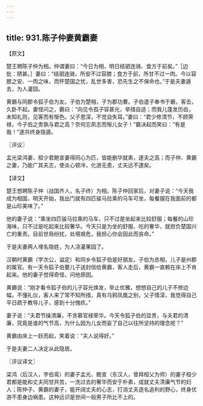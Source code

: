 ```yaml
---
---
---
```

title: 931.陈子仲妻黄霸妻
---



【原文】

楚王聘陈子仲为相。仲谓妻曰：“今日为相，明日结驷连骑、食方于前矣。”［边批：陋甚。］妻曰：“结驷连骑，所安不过容膝；食方于前，所甘不过一肉。今以容膝之安、一肉之味，而怀楚国之忧，乱世多害，恐先生之不保命也。”于是夫妻遁去，为人灌园。

黄霸与同郡令狐子伯为友。子伯为楚相，子为郡功曹。子伯遣子奉书于霸，客去，久卧不起。妻怪问之，霸曰：“向见令孤子容甚光，举措自适；而我儿蓬发历齿，未知礼则，见客而有惭色。父子恩深，不觉自失耳。”妻曰：“君少修清节，不顾荣禄，今子伯之贵孰与君之高？奈何忘夙志而惭儿女子！”霸决起而笑曰：“有是哉！”遂共终身隐遁。

〖评议〗

孟光梁鸿妻、桓少君鲍宣妻得同心为匹，皆能删华就素，遂夫之高；而子仲、黄霸之妻，乃能广其夫志，使炎心顿冷，化游无患，丈夫远不逮矣。

【译文】

楚王想聘陈子仲（战国齐人，名子终）为相。陈子仲回家后，对妻子说：“今天我成为相国，明天开始，我出门就有四匹骏马拉乘的马车可坐，每餐摆在我面前的都是山珍美味了。”

他的妻子说：“乘坐四匹骏马拉乘的马车，只不过是坐起来比较舒服；每餐的山珍海味，只不过是吃起来比较奢华。今天只是为坐的舒服、吃的奢华，就担负楚国兴亡的重责。目前世局纷扰，处境艰危，我担心你会因此而丧命。”

于是夫妻两人埋名隐姓，为人浇灌果园了。

汉朝时黄霸（字次公，谥定）和同乡令狐子伯是好朋友。子伯为丞相，儿子是州郡的属官。有一天令狐子伯要儿子送封信给黄霸，客人走后，黄霸一直赖在床上不肯起来。他的妻子觉得奇怪，问他原因。

黄霸说：“刚才看令狐子伯的儿子容光焕发，举止优雅，想想自己的儿子不修边幅，不懂礼仪，客人来了常不知所措，真有乌鸦凤凰之别，父子情深，我觉得自己平日疏于教导儿子，感到十分愧疚。”

妻子说：“夫君节操清廉，不贪慕官禄荣华。今天令狐子伯的显贵，与夫君的清廉，究竟是谁的气节高，为什么因为儿女而妄了自己以往所坚持的理念呢？”

黄霸由床上一跃而起，笑着说：“夫人说得好。”

于是夫妻二人决定从此隐居。

〖评议译文〗

梁鸿（后汉人，字伯鸾）的妻子孟光、鲍宣（东汉人，曾拜桓父为师）的妻子桓少君都是能和丈夫同甘共苦，一洗过去的奢华而安于朴素，成就丈夫清廉气节的妇人；陈仲子、黄霸的妻子，能开阔丈夫的心志，打消丈夫逐名追利的野心，终身优游不患身边祸患。这种远识是世间一般男子所比不上的。